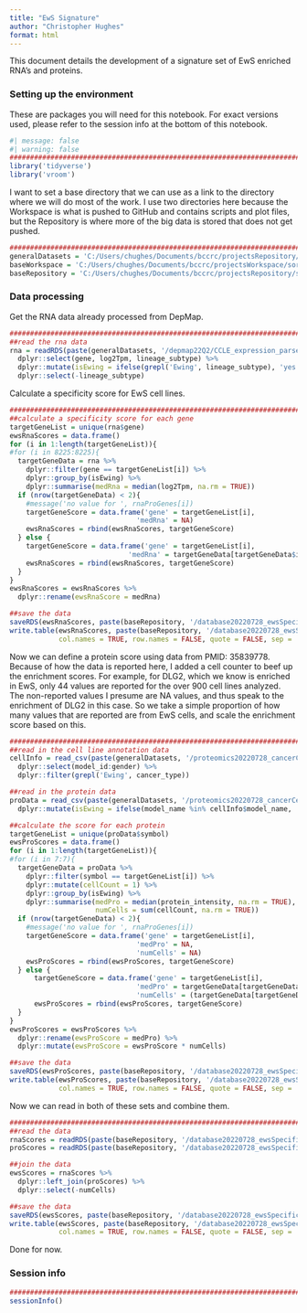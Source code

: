 ```yaml
---
title: "EwS Signature"
author: "Christopher Hughes"
format: html
---
```


This document details the development of a signature set of EwS enriched RNA's and proteins.

### Setting up the environment

These are packages you will need for this notebook. For exact versions used, please refer to the session info at the bottom of this notebook.

```r
#| message: false
#| warning: false
##########################################################################################
library('tidyverse')
library('vroom')
```

I want to set a base directory that we can use as a link to the directory where we will do most of the work. I use two directories here because the Workspace is what is pushed to GitHub and contains scripts and plot files, but the Repository is where more of the big data is stored that does not get pushed.

```r
##########################################################################################
generalDatasets = 'C:/Users/chughes/Documents/bccrc/projectsRepository/generalDatasets'
baseWorkspace = 'C:/Users/chughes/Documents/bccrc/projectsWorkspace/sorensenLab/relatedToDlg2'
baseRepository = 'C:/Users/chughes/Documents/bccrc/projectsRepository/sorensenLab/relatedToDlg2'
```

### Data processing

Get the RNA data already processed from DepMap.

```r
##########################################################################################
##read the rna data
rna = readRDS(paste(generalDatasets, '/depmap22Q2/CCLE_expression_parsed.rds', sep = '')) 
  dplyr::select(gene, log2Tpm, lineage_subtype) %>%
  dplyr::mutate(isEwing = ifelse(grepl('Ewing', lineage_subtype), 'yes', 'no')) %>%
  dplyr::select(-lineage_subtype)
```

Calculate a specificity score for EwS cell lines.

```r
##########################################################################################
##calculate a specificity score for each gene
targetGeneList = unique(rna$gene)
ewsRnaScores = data.frame()
for (i in 1:length(targetGeneList)){
#for (i in 8225:8225){
  targetGeneData = rna %>%
    dplyr::filter(gene == targetGeneList[i]) %>%
    dplyr::group_by(isEwing) %>%
    dplyr::summarise(medRna = median(log2Tpm, na.rm = TRUE))
  if (nrow(targetGeneData) < 2){
    #message('no value for ', rnaProGenes[i])
    targetGeneScore = data.frame('gene' = targetGeneList[i],
                               'medRna' = NA)
    ewsRnaScores = rbind(ewsRnaScores, targetGeneScore)
  } else {
    targetGeneScore = data.frame('gene' = targetGeneList[i],
                             'medRna' = targetGeneData[targetGeneData$isEwing == 'yes', 'medRna'] - targetGeneData[targetGeneData$isEwing == 'no', 'medRna'])
    ewsRnaScores = rbind(ewsRnaScores, targetGeneScore)
  }
}
ewsRnaScores = ewsRnaScores %>%
  dplyr::rename(ewsRnaScore = medRna)

##save the data
saveRDS(ewsRnaScores, paste(baseRepository, '/database20220728_ewsSpecificityScores/dataset_depmapEwsRnaSpecificityScores.rds', sep = ''))
write.table(ewsRnaScores, paste(baseRepository, '/database20220728_ewsSpecificityScores/dataset_depmapEwsRnaSpecificityScores.tsv', sep = ''),
            col.names = TRUE, row.names = FALSE, quote = FALSE, sep = '\t')
```

Now we can define a protein score using data from PMID: 35839778. Because of how the data is reported here, I added a cell counter to beef up the enrichment scores. For example, for DLG2, which we know is enriched in EwS, only 44 values are reported for the over 900 cell lines analyzed. The non-reported values I presume are NA values, and thus speak to the enrichment of DLG2 in this case. So we take a simple proportion of how many values that are reported are from EwS cells, and scale the enrichment score based on this. 

```r
##########################################################################################
##read in the cell line annotation data
cellInfo = read_csv(paste(generalDatasets, '/proteomics20220728_cancerCellLineMapsPmid35839778/model_list_20220628.csv', sep = ''), show_col_types = FALSE) %>%
  dplyr::select(model_id:gender) %>%
  dplyr::filter(grepl('Ewing', cancer_type))

##read in the protein data
proData = read_csv(paste(generalDatasets, '/proteomics20220728_cancerCellLineMapsPmid35839778/proteomics_all_20220713.csv', sep = ''), show_col_types = FALSE) %>%
  dplyr::mutate(isEwing = ifelse(model_name %in% cellInfo$model_name, 'yes', 'no'))

##calculate the score for each protein
targetGeneList = unique(proData$symbol)
ewsProScores = data.frame()
for (i in 1:length(targetGeneList)){
#for (i in 7:7){
  targetGeneData = proData %>%
    dplyr::filter(symbol == targetGeneList[i]) %>%
    dplyr::mutate(cellCount = 1) %>%
    dplyr::group_by(isEwing) %>%
    dplyr::summarise(medPro = median(protein_intensity, na.rm = TRUE),
                     numCells = sum(cellCount, na.rm = TRUE))
  if (nrow(targetGeneData) < 2){
    #message('no value for ', rnaProGenes[i])
    targetGeneScore = data.frame('gene' = targetGeneList[i],
                               'medPro' = NA,
                               'numCells' = NA)
    ewsProScores = rbind(ewsProScores, targetGeneScore)
  } else {
      targetGeneScore = data.frame('gene' = targetGeneList[i],
                               'medPro' = targetGeneData[targetGeneData$isEwing == 'yes', 'medPro'] - targetGeneData[targetGeneData$isEwing == 'no', 'medPro'],
                               'numCells' = (targetGeneData[targetGeneData$isEwing == 'yes', 'numCells'] / sum(targetGeneData$numCells, na.rm = TRUE)) * 10)
      ewsProScores = rbind(ewsProScores, targetGeneScore)
  }
}
ewsProScores = ewsProScores %>%
  dplyr::rename(ewsProScore = medPro) %>%
  dplyr::mutate(ewsProScore = ewsProScore * numCells)

##save the data
saveRDS(ewsProScores, paste(baseRepository, '/database20220728_ewsSpecificityScores/dataset_proteomicsEwsProSpecificityScores.rds', sep = ''))
write.table(ewsProScores, paste(baseRepository, '/database20220728_ewsSpecificityScores/dataset_proteomicsEwsProSpecificityScores.tsv', sep = ''),
            col.names = TRUE, row.names = FALSE, quote = FALSE, sep = '\t')
```

Now we can read in both of these sets and combine them.

```r
##########################################################################################
##read the data
rnaScores = readRDS(paste(baseRepository, '/database20220728_ewsSpecificityScores/dataset_depmapEwsRnaSpecificityScores.rds', sep = ''))
proScores = readRDS(paste(baseRepository, '/database20220728_ewsSpecificityScores/dataset_proteomicsEwsProSpecificityScores.rds', sep = ''))

##join the data
ewsScores = rnaScores %>%
  dplyr::left_join(proScores) %>%
  dplyr::select(-numCells)

##save the data
saveRDS(ewsScores, paste(baseRepository, '/database20220728_ewsSpecificityScores/dataset_proteomicsEwsRnaProSpecificityScores.rds', sep = ''))
write.table(ewsScores, paste(baseRepository, '/database20220728_ewsSpecificityScores/dataset_proteomicsEwsRnaProSpecificityScores.tsv', sep = ''),
            col.names = TRUE, row.names = FALSE, quote = FALSE, sep = '\t')
```

Done for now.

### Session info

```r
##########################################################################################
sessionInfo()
```




